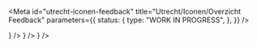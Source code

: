 <!-- @license CC0-1.0 -->


<Meta
  id="utrecht-iconen-feedback"
  title="Utrecht/Iconen/Overzicht Feedback"
  parameters={{
    status: {
      type: "WORK IN PROGRESS",
    },
  }}
/>

<CustomIconGallery>
  <CustomIconGalleryItem name="utrecht-icon-warning" icon={<utrecht-icon-warning />} />
  <CustomIconGalleryItem name="utrecht-icon-error" icon={<utrecht-icon-error />} />
  <CustomIconGalleryItem name="utrecht-icon-information" icon={<utrecht-icon-information />} />
</CustomIconGallery>
